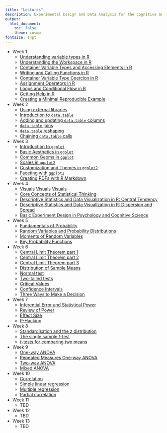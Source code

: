 ```yaml
---
title: "Lectures"
description: Experimental Design and Data Analysis for the Cognitive and Brain Sciences
output:
  html_document:
    toc: false 
    theme: cosmo
fontsize: 14pt
---
```


- Week 1
  - <a href="lectures/week_1/lecture_variable_types.html" target="_blank">Understanding variable types in R</a>
  - <a href="lectures/week_1/lecture_workspace.html" target="_blank">Understanding the Workspace in R</a>
  - <a href="lectures/week_1/lecture_container_types.html" target="_blank">Container Variable Types and Accessing Elements in R</a>
  - <a href="lectures/week_1/lecture_functions.html" target="_blank">Writing and Calling Functions in R</a>
  - <a href="lectures/week_1/lecture_container_type_coercion.html" target="_blank">Container Variable Type Coercion in R</a>
  - <a href="lectures/week_1/lecture_assignment_operators.html" target="_blank">Assignment Operators in R</a>
  - <a href="lectures/week_1/lecture_loops_cond_flow.html" target="_blank">Loops and Conditional Flow in R</a>
  - <a href="lectures/week_1/lecture_getting_help.html" target="_blank">Getting Help in R</a>
  - <a href="lectures/week_1/lecture_mre.html" target="_blank">Creating a Minimal Reproducible Example</a>

- Week 2
  - <a href="lectures/week_2/lecture_using_libraries.html" target="_blank">Using external libraries</a>
  - <a href="lectures/week_2/lecture_datatable_basics.html" target="_blank">Introduction to `data.table`</a>
  - <a href="lectures/week_2/lecture_add_update_col.html" target="_blank">Adding and updating `data.table` columns</a>
  - <a href="lectures/week_2/lecture_joins.html" target="_blank">`data.table` joins</a>
  - <a href="lectures/week_2/lecture_reshaping_datatables.html" target="_blank">`data.table` reshaping</a>
  - <a href="lectures/week_2/lecture_chaining.html" target="_blank">Chaining `data.table` calls</a>

- Week 3
  - <a href="lectures/week_3/lecture_intro_to_ggplot.html" target="_blank">Introduction to `ggplot`</a>
  - <a href="lectures/week_3/lecture_aes.html" target="_blank">Basic Aesthetics in `ggplot`</a>
  - <a href="lectures/week_3/lecture_geoms.html" target="_blank">Common Geoms in `ggplot`</a>
  - <a href="lectures/week_3/lecture_scales.html" target="_blank">Scales in `ggplot2`</a>
  - <a href="lectures/week_3/lecture_themes.html" target="_blank">Customization and Themes in `ggplot2`</a>
  - <a href="lectures/week_3/lecture_facets.html" target="_blank">Faceting with `ggplot2`</a>
  - <a href="lectures/week_3/lecture_rmarkdown.html" target="_blank">Creating PDFs with R Markdown</a>

- Week 4
  - <a href="lectures/week_4/lecture_descriptive_stats_plot_compare.html" target="_blank">Visuals Visuals Visuals</a>
  - <a href="lectures/week_4/lecture_what_is_stats.html" target="_blank">Core Concepts of Statistical Thinking</a>
  - <a href="lectures/week_4/lecture_descriptive_stats_central_tendancy.html" target="_blank">Descriptive Statistics and Data Visualization in R: Central Tendency</a>
  - <a href="lectures/week_4/lecture_descriptive_stats_spread.html" target="_blank">Descriptive Statistics and Data Visualization in R: Dispersion and Spread</a>
  - <a href="lectures/week_4/lecture_experiment_design.html" target="_blank">Basic Experiment Design in Psychology and Cognitive Science</a>

- Week 5
  - <a href="lectures/week_5/lecture_probability.html" target="_blank">Fundamentals of Probability</a>
  - <a href="lectures/week_5/lecture_random_variable.html" target="_blank">Random Variables and Probability Distributions</a>
  - <a href="lectures/week_5/lecture_moments.html" target="_blank">Moments of Random Variables</a>
  - <a href="lectures/week_5/lecture_probability_functions.html" target="_blank">Key Probability Functions</a>

- Week 6
  - <a href="lectures/week_6/lecture_central_limit_theorem_sums.html" target="_blank">Central Limit Theorem part 1</a>
  - <a href="lectures/week_6/lecture_central_limit_theorem_means.html" target="_blank">Central Limit Theorem part 2</a>
  - <a href="lectures/week_6/lecture_central_limit_theorem_formal.html" target="_blank">Central Limit Theorem part 3</a>
  - <a href="lectures/week_6/lecture_dist_samp_means.html" target="_blank">Distribution of Sample Means</a>
  - <a href="lectures/week_6/lecture_normal_test.html" target="_blank">Normal test</a>
  - <a href="lectures/week_6/lecture_two_tailed_tests.html" target="_blank">Two-tailed tests</a>
  - <a href="lectures/week_6/lecture_critical_values.html" target="_blank">Critical Values</a>
  - <a href="lectures/week_6/lecture_confidence_intervals.html" target="_blank">Confidence Intervals</a>
  - <a href="lectures/week_6/lecture_3_decisions.html" target="_blank">Three Ways to Make a Decision</a>

- Week 7
  - <a href="lectures/week_7/lecture_error_and_power.html" target="_blank">Inferential Error and Statistical Power</a>
  - <a href="lectures/week_7/lecture_power_review.html" target="_blank">Review of Power</a>
  - <a href="lectures/week_7/lecture_effect_size.html" target="_blank">Effect Size</a>
  - <a href="lectures/week_7/lecture_p_hacking.html" target="_blank">P-Hacking</a>

- Week 8
  - <a href="lectures/week_8/lecture_z_test.html" target="_blank">Standardisation and the $z$ distribution</a>
  - <a href="lectures/week_8/lecture_t_test_one_sample.html" target="_blank">The single sample $t$-test</a>
  - <a href="lectures/week_8/lecture_t_test_two_sample.html" target="_blank">$t$-tests for comparing two means</a>

- Week 9
  - <a href="lectures/week_9/lecture_anova_oneway.html" target="_blank">One-way ANOVA</a>
  - <a href="lectures/week_9/lecture_anova_rm.html" target="_blank">Repeated Measures One-way ANOVA</a>
  - <a href="lectures/week_9/lecture_anova_twoway.html" target="_blank">Two-way ANOVA</a>
  - <a href="lectures/week_9/lecture_anova_mixed.html" target="_blank">Mixed ANOVA</a>

- Week 10
  - <a href="lectures/week_10/lecture_correlation.html" target="_blank">Correlation</a>
  - <a href="lectures/week_10/lecture_simple_linear_regression.html" target="_blank">Simple linear regression</a>
  - <a href="lectures/week_10/lecture_multiple_regression.html" target="_blank">Multiple regression</a>
  - <a href="lectures/week_10/lecture_partial_correlation.html" target="_blank">Partial correlation</a>

- Week 11
  - TBD

- Week 12
  - TBD

- Week 13
  - TBD
